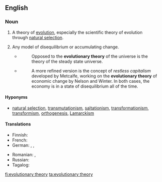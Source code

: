 ==English==
{{wikipedia}}

===Noun===
{{en-noun|head=[[evolutionary]] [[theory]]|evolutionary theories}}

# {{context|biology}} A theory of [[evolution]], especially the scientific theory of evolution through [[natural selection]].
# {{context|by extension}} Any model of disequilibrium or accumulating change.
#* {{quote-book|year=1962|author=Clifford D. Simak|title=The Solar System: Our New Front Yard|chapter=|url=|isbn=|page=70}}
#*: Opposed to the '''evolutionary theory''' of the universe is the theory of the steady state universe.
#* {{quote-book|year=2015|author=Jorge Turmo Arnal|title=Financial Crisis and the Failure of Economic Theory|chapter=|url=|isbn=|page=155}}
#*: A more refined version is the concept of ''restless capitalism'' developed by Metcalfe, working on the '''evolutionary theory''' of economic change by Nelson and Winter. In both cases, the economy is in a state of disequilibrium all of the time.

====Hyponyms====
* {{sense|biology}} [[natural selection]], [[transmutationism]], [[saltationism]], [[transformationism]], [[transformism]], [[orthogenesis]], [[Lamarckism]]

====Translations====
{{trans-top|theory of evolution}}
* Finnish: {{t+|fi|evoluutioteoria}}
* French: {{t|fr|théorie de l'évolution|f}}
* German: {{t+|de|Evolutionstheorie|f}}, {{t+|de|Deszendenztheorie|f}}, {{t+|de|Abstammungstheorie|f}}
{{trans-mid}}
* Romanian: {{t|ro|teorie evoluționară|f}}, {{t|ro|teorie evoluțională|f}}
* Russian: {{t|ru|тео́рия эволю́ции|f}}
* Tagalog: {{t|tl|huna ng kasunlaran}}
{{trans-bottom}}
[[fi:evolutionary theory]]
[[ta:evolutionary theory]]
